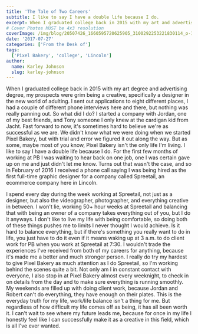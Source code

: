 ```yaml
---
title: 'The Tale of Two Careers'
subtitle: I like to say I have a double life because I do.
excerpt: When I graduated college back in 2015 with my art and advertising degree, my prospects were grim being a creative in the new world of adulting.
# Cover Photos MUST be 4x3 resolution
coverImage: /img/blog/20507426_1660595720625905_3100292253221830114_o-1024x683.jpg
date: '2017-07-27'
categories: ['From the Desk of']
tags:
  ['Pixel Bakery', 'college', 'Lincoln']
author:
  name: Karley Johnson
  slug: karley-johnson
---
```

When I graduated college back in 2015 with my art degree and advertising degree, my prospects were grim being a creative, specifically a designer in the new world of adulting. I sent out applications to eight different places, I had a couple of different phone interviews here and there, but nothing was really panning out. So what did I do? I started a company with Jordan, one of my best friends, and Tony someone I only knew at the cardigan kid from Jacht. Fast forward to now, it's sometimes hard to believe we're as successful as we are. We didn't know what we were doing when we started Pixel Bakery, but with trial and error we figured it out along the way. But as some, maybe most of you know, Pixel Bakery isn't the only life I'm living. I like to say I have a double life because I do. For the first few months of working at PB I was waiting to hear back on one job, one I was certain gave up on me and just didn't let me know. Turns out that wasn't the case, and so in February of 2016 I received a phone call saying I was being hired as the first full-time graphic designer for a company called Spreetail, an ecommerce company here in Lincoln. 

I spend every day during the week working at Spreetail, not just as a designer, but also the videographer, photographer, and everything creative in between. I won't lie, working 50+ hour weeks at Spreetail and balancing that with being an owner of a company takes everything out of you, but I do it anyways. I don't like to live my life with being comfortable, so doing both of these things pushes me to limits I never thought I would achieve. Is it hard to balance everything, but if there's something you really want to do in life, you just have to do it even if it means waking up at 3 a.m. to do client work for PB when you work at Spreetail at 7:30. I wouldn't trade the experiences I've received from both of my careers for anything, because it's made me a better and much stronger person. I really do try my hardest to give Pixel Bakery as much attention as I do Spreetail, so I'm working behind the scenes quite a bit. Not only am I in constant contact with everyone, I also stop in at Pixel Bakery almost every weeknight, to check in on details from the day and to make sure everything is running smoothly. My weekends are filled up with doing client work, because Jordan and Robert can't do everything, they have enough on their plates. This is the everyday truth for my life, work/life balance isn't a thing for me. But regardless of how difficult my life comes off as being, it has all been worth it. I can't wait to see where my future leads me, because for once in my life I honestly feel like I can successfully make it as a creative in this field, which is all I've ever wanted.